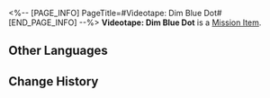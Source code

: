 <%-- [PAGE_INFO]
PageTitle=#Videotape: Dim Blue Dot#
[END_PAGE_INFO] --%>
{{Item Infobox
|id          = 140075
|image       = Item Videotape- Dim Blue Dot.png
|type        = Mission Item
|invCategory = Missions
|rarity      = 3
|effect      = 
|description = A videotape that recorded the intricate secrets of the space station. Its maker went the extra mile in making it secure by installing a most extraordinary security mechanism.
}}
{{Description|''"As if you have fallen into a space that has neither beginning nor end, you look through a standard-issue navigation visor and stare into the deepest retreat of the vast universe. In the distance, you see a dim blue dot, like a drop of water before the canvas of darkness."''}}
'''Videotape: Dim Blue Dot''' is a [[Mission Item]].

==Other Languages==
{{Other Languages
|en   = Videotape: Dim Blue Dot
|zhs  = 录像带：黯淡蓝点
|zht  = 錄影帶：黯淡藍點
|ja   = ビデオテープ：ダークブルーの点
|ko   = 녹화 테이프: 칙칙한 푸른 점
|es   = Cinta de video: Punto azul tenue
|fr   = Cassette : Un point bleu terne
|ru   = Видеоплёнка: Тусклая синяя точка
|th   = วิดีโอเทป: จุดสีฟ้าอ่อน
|vi   = Băng Ghi Hình: Chấm Xanh Lam U Tối
|de   = Videoband: Trüber Blauer Punkt
|id   = Rekaman Video: Titik Biru Pucat dan Samar
|pt   = Fita Cassete: Pontinho Azul
}}

==Change History==
{{Change History|2.0}}